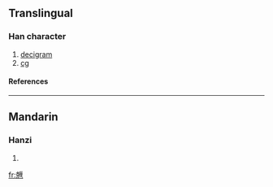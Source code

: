 ==Translingual==
===Han character===
{{Han char|rad=儿|as=14|sn=16|four=|canj=十山一田土 (JUMWG)}}
# [[decigram]]
# [[cg]]
====References====
{{Han ref|kx=0125.281|dkj=01405|dj=0266.130|hdz=10275.071|uh=5163|ud=20835|bh=A25E|bd=41566}}
----
==Mandarin==
===Hanzi===
{{cmn-hanzi|pin=[[lǐ]] (li3)|wg=li<sup>3</sup>}}
# {{defn|Mandarin}}




[[fr:兣]]
